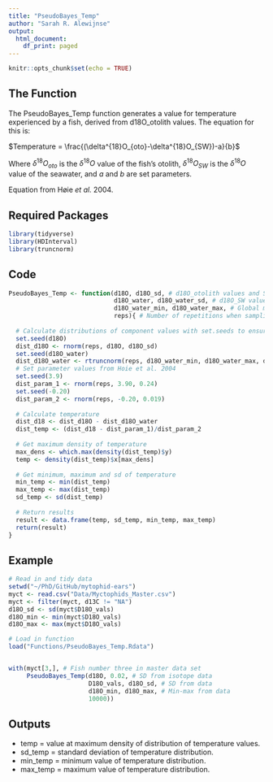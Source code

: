 ```yaml
---
title: "PseudoBayes_Temp"
author: "Sarah R. Alewijnse"
output:
  html_document:
    df_print: paged
---
```


```r
knitr::opts_chunk$set(echo = TRUE)
```

## The Function

The PseudoBayes_Temp function generates a value for temperature experienced by a fish, derived from d18O_otolith values. The equation for this is:

$Temperature = \frac{(\delta^{18}O_{oto}-\delta^{18}O_{SW})-a}{b}$

Where $\delta^{18}O_{oto}$ is the $\delta^{18}O$ value of the fish's otolith, $\delta^{18}O_{SW}$ is the $\delta^{18}O$ value of the seawater, and $a$ and $b$ are set parameters.

Equation from Høie *et al.* 2004.

## Required Packages

```r

library(tidyverse)
library(HDInterval)
library(truncnorm)

```

## Code

```r

PseudoBayes_Temp <- function(d18O, d18O_sd, # d18O_otolith values and SD
                             d18O_water, d18O_water_sd, # d18O_SW values and SD
                             d18O_water_min, d18O_water_max, # Global min and max for d18O_SW
                             reps){ # Number of repetitions when sampling from distributions
  
  # Calculate distributions of component values with set.seeds to ensure reproducibility
  set.seed(d18O)
  dist_d18O <- rnorm(reps, d18O, d18O_sd)
  set.seed(d18O_water)
  dist_d18O_water <- rtruncnorm(reps, d18O_water_min, d18O_water_max, d18O_water, d18O_water_sd)
  # Set parameter values from Hoie et al. 2004
  set.seed(3.9)
  dist_param_1 <- rnorm(reps, 3.90, 0.24)
  set.seed(-0.20)
  dist_param_2 <- rnorm(reps, -0.20, 0.019)
  
  # Calculate temperature
  dist_d18 <- dist_d18O - dist_d18O_water
  dist_temp <- (dist_d18 - dist_param_1)/dist_param_2
  
  # Get maximum density of temperature
  max_dens <- which.max(density(dist_temp)$y)
  temp <- density(dist_temp)$x[max_dens]
  
  # Get minimum, maximum and sd of temperature
  min_temp <- min(dist_temp)
  max_temp <- max(dist_temp)
  sd_temp <- sd(dist_temp)
  
  # Return results
  result <- data.frame(temp, sd_temp, min_temp, max_temp)
  return(result)
}
```

## Example

```r

# Read in and tidy data
setwd("~/PhD/GitHub/mytophid-ears")
myct <- read.csv("Data/Myctophids_Master.csv")
myct <- filter(myct, d13C != "NA")
d18O_sd <- sd(myct$D18O_vals)
d18O_min <- min(myct$D18O_vals)
d18O_max <- max(myct$D18O_vals)

# Load in function
load("Functions/PseudoBayes_Temp.Rdata")


with(myct[3,], # Fish number three in master data set
     PseudoBayes_Temp(d18O, 0.02, # SD from isotope data
                      D18O_vals, d18O_sd, # SD from data
                      d18O_min, d18O_max, # Min-max from data
                      10000))

```

## Outputs

* temp = value at maximum density of distribution of temperature values.
* sd_temp = standard deviation of temperature distribution.
* min_temp = minimum value of temperature distribution.
* max_temp = maximum value of temperature distribution.